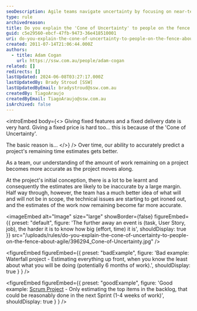 ```yaml
---
seoDescription: Agile teams navigate uncertainty by focusing on near-term priorities and refining estimates as project understanding grows.
type: rule
archivedreason:
title: Do you explain the 'Cone of Uncertainty' to people on the fence about Agile?
guid: c5e29560-ebcf-47fb-9473-36e418510001
uri: do-you-explain-the-cone-of-uncertainty-to-people-on-the-fence-about-agile
created: 2011-07-14T21:06:44.000Z
authors:
  - title: Adam Cogan
    url: https://ssw.com.au/people/adam-cogan
related: []
redirects: []
lastUpdated: 2024-06-08T03:27:17.000Z
lastUpdatedBy: Brady Stroud [SSW]
lastUpdatedByEmail: bradystroud@ssw.com.au
createdBy: TiagoAraujo
createdByEmail: TiagoAraujo@ssw.com.au
isArchived: false
---
```


<introEmbed
  body={<>
Giving fixed features and a fixed delivery date is very hard. Giving a fixed price is hard too... this is because of the 'Cone of Uncertainty'.

The basic reason is...
  </>}
/>
Over time, our ability to accurately predict a project's remaining time estimates gets better.

As a team, our understanding of the amount of work remaining on a project becomes more accurate as the project moves along.

At the project's initial conception, there is a lot to be learnt and consequently the estimates are likely to be inaccurate by a large margin. Half way through, however, the team has a much better idea of what will and will not be in scope, the technical issues are starting to get ironed out, and the estimates of the work now remaining become far more accurate.


<imageEmbed
  alt="Image"
  size="large"
  showBorder={false}
  figureEmbed={{
    preset: "default",
    figure: 'The further away an event is (task, User Story, job), the harder it is to know how big (effort, time) it is',
    shouldDisplay: true
  }}
  src="/uploads/rules/do-you-explain-the-cone-of-uncertainty-to-people-on-the-fence-about-agile/396294_Cone-of-Uncertainty.jpg"
/>

<figureEmbed figureEmbed={{
  preset: "badExample",
  figure: 'Bad example: Waterfall project - Estimating everything up front, when you know the least about what you will be doing (potentially 6 months of work).',
  shouldDisplay: true
} } />


<figureEmbed figureEmbed={{
  preset: "goodExample",
  figure: 'Good example: [Scrum Project](http://www.ssw.com.au/ssw/consulting/scrum.aspx) - Only estimating the top items in the backlog, that could be reasonably done in the next Sprint (1-4 weeks of work)',
  shouldDisplay: true
} } />
